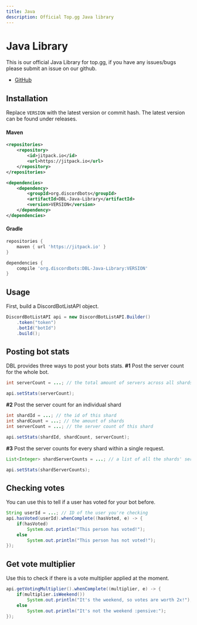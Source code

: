 ```yaml
---
title: Java
description: Official Top.gg Java library
---
```


# Java Library

This is our official Java Library for top.gg, if you have any issues/bugs please submit an issue on our github.

- [GitHub](https://github.com/top-gg/Java-SDK)

## Installation
Replace `VERSION` with the latest version or commit hash. The latest version can be found under releases.

#### Maven
```xml
<repositories>
    <repository>
        <id>jitpack.io</id>
        <url>https://jitpack.io</url>
    </repository>
</repositories>
```
```xml
<dependencies>
    <dependency>
        <groupId>org.discordbots</groupId>
        <artifactId>DBL-Java-Library</artifactId>
        <version>VERSION</version>
    </dependency>
</dependencies>
```
#### Gradle
```gradle
repositories {
    maven { url 'https://jitpack.io' }
}
```
```gradle
dependencies {
    compile 'org.discordbots:DBL-Java-Library:VERSION'
}
```

## Usage
First, build a DiscordBotListAPI object.
```java
DiscordBotListAPI api = new DiscordBotListAPI.Builder()
	.token("token")
	.botId("botId")
	.build();
```
## Posting bot stats
DBL provides three ways to post your bots stats.
**#1** Post the server count for the whole bot.
```java
int serverCount = ...; // the total amount of servers across all shards

api.setStats(serverCount);
```

**#2** Post the server count for an individual shard
```java
int shardId = ...; // the id of this shard
int shardCount = ...; // the amount of shards
int serverCount = ...; // the server count of this shard

api.setStats(shardId, shardCount, serverCount);
```

**#3** Post the server counts for every shard within a single request.
```java
List<Integer> shardServerCounts = ...; // a list of all the shards' server counts

api.setStats(shardServerCounts);
```

## Checking votes
You can use this to tell if a user has voted for your bot before.
```java
String userId = ...; // ID of the user you're checking
api.hasVoted(userId).whenComplete((hasVoted, e) -> {
	if(hasVoted)
		System.out.println("This person has voted!");
	else
		System.out.println("This person has not voted!");
});
```
## Get vote multiplier
Use this to check if there is a vote multiplier applied at the moment.
```java
api.getVotingMultiplier().whenComplete((multiplier, e) -> {
	if(multiplier.isWeekend())
		System.out.println("It's the weekend, so votes are worth 2x!");
	else
		System.out.println("It's not the weekend :pensive:");
});
```

